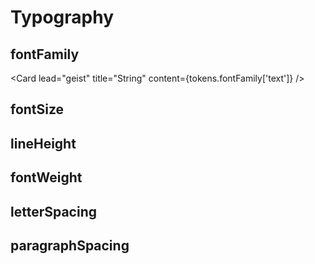 

<Meta title="Foundations/Typography" />

# Typography

## fontFamily

<Card lead="geist" title="String" content={tokens.fontFamily['text']} />

## fontSize

<div
  style={{
    display: 'grid',
    gridTemplateColumns: 'repeat(3, 1fr)',
    gap: '1rem',
  }}
>
  <Card lead="11" title="Integer" content={tokens.fontSize['11']} />
  <Card lead="14" title="Integer" content={tokens.fontSize['14']} />
  <Card lead="16" title="Integer" content={tokens.fontSize['16']} />
  <Card lead="20" title="Integer" content={tokens.fontSize['20']} />
  <Card lead="30" title="Integer" content={tokens.fontSize['30']} />
</div>

## lineHeight

<div
  style={{
    display: 'grid',
    gridTemplateColumns: 'repeat(3, 1fr)',
    gap: '1rem',
  }}
>
  <Card lead="12" title="Integer" content={tokens.lineHeight['12']} />
  <Card lead="16" title="Integer" content={tokens.lineHeight['16']} />
  <Card lead="20" title="Integer" content={tokens.lineHeight['20']} />
  <Card lead="24" title="Integer" content={tokens.lineHeight['24']} />
  <Card lead="36" title="Integer" content={tokens.lineHeight['36']} />
</div>

## fontWeight

<div
  style={{
    display: 'grid',
    gridTemplateColumns: 'repeat(3, 1fr)',
    gap: '1rem',
  }}
>
  <Card lead="thin" title="Integer" content={tokens.fontWeight.thin} />
  <Card
    lead="ultraLight"
    title="Integer"
    content={tokens.fontWeight.ultraLight}
  />
  <Card lead="light" title="Integer" content={tokens.fontWeight.light} />
  <Card lead="regular" title="Integer" content={tokens.fontWeight.regular} />
  <Card lead="medium" title="Integer" content={tokens.fontWeight.medium} />
  <Card lead="semiBold" title="Integer" content={tokens.fontWeight.semiBold} />
  <Card lead="bold" title="Integer" content={tokens.fontWeight.bold} />
  <Card lead="black" title="Integer" content={tokens.fontWeight.black} />
  <Card
    lead="ultraBlack"
    title="Integer"
    content={tokens.fontWeight.ultraBlack}
  />
</div>

## letterSpacing

<div
  style={{
    display: 'grid',
    gridTemplateColumns: 'repeat(3, 1fr)',
    gap: '1rem',
  }}
>
  <Card lead="xdense" title="Float" content={tokens.letterSpacing.xdense} />
  <Card lead="dense" title="Float" content={tokens.letterSpacing.dense} />
  <Card lead="normal" title="Float" content={tokens.letterSpacing.normal} />
</div>

## paragraphSpacing

<div
  style={{
    display: 'grid',
    gridTemplateColumns: 'repeat(3, 1fr)',
    gap: '1rem',
  }}
>
  <Card
    lead="regular"
    title="Integer"
    content={tokens.paragraphSpacing.regular}
  />
</div>
